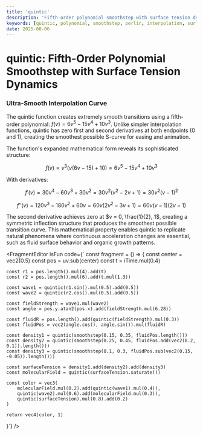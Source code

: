 ```yaml
---
title: 'quintic'
description: 'Fifth-order polynomial smoothstep with surface tension dynamics'
keywords: [quintic, polynomial, smoothstep, perlin, interpolation, surface tension, fluid dynamics]
date: 2025-08-06
---
```



# quintic: Fifth-Order Polynomial Smoothstep with Surface Tension Dynamics

### Ultra-Smooth Interpolation Curve

The quintic function creates extremely smooth transitions using a fifth-order polynomial: $f(v) = 6v^5 - 15v^4 + 10v^3$. Unlike simpler interpolation functions, quintic has zero first and second derivatives at both endpoints (0 and 1), creating the smoothest possible S-curve for easing and animation.

The function's expanded mathematical form reveals its sophisticated structure:

$$f(v) = v^3(v(6v - 15) + 10) = 6v^5 - 15v^4 + 10v^3$$

With derivatives:

$$f'(v) = 30v^4 - 60v^3 + 30v^2 = 30v^2(v^2 - 2v + 1) = 30v^2(v-1)^2$$

$$f''(v) = 120v^3 - 180v^2 + 60v = 60v(2v^2 - 3v + 1) = 60v(v-1)(2v-1)$$

The second derivative achieves zero at $v = 0, \frac{1}{2}, 1$, creating a symmetric inflection structure that produces the smoothest possible transition curve. This mathematical property enables quintic to replicate natural phenomena where continuous acceleration changes are essential, such as fluid surface behavior and organic growth patterns.

<FragmentEditor
        isFun
        code={`
const fragment = () => {
	const center = vec2(0.5)
	const pos = uv.sub(center)
	const t = iTime.mul(0.4)
	
	const r1 = pos.length().mul(4).add(t)
	const r2 = pos.length().mul(6).add(t.mul(1.3))
	
	const wave1 = quintic(r1.sin().mul(0.5).add(0.5))
	const wave2 = quintic(r2.cos().mul(0.5).add(0.5))
	
	const fieldStrength = wave1.mul(wave2)
	const angle = pos.y.atan2(pos.x).add(fieldStrength.mul(6.28))
	
	const fluidR = pos.length().add(quintic(fieldStrength).mul(0.3))
	const fluidPos = vec2(angle.cos(), angle.sin()).mul(fluidR)
	
	const density1 = quintic(smoothstep(0.15, 0.35, fluidPos.length()))
	const density2 = quintic(smoothstep(0.25, 0.45, fluidPos.add(vec2(0.2, 0.1)).length()))
	const density3 = quintic(smoothstep(0.1, 0.3, fluidPos.sub(vec2(0.15, -0.05)).length()))
	
	const surfaceTension = density1.add(density2).add(density3)
	const molecularField = quintic(surfaceTension.saturate())
	
	const color = vec3(
		molecularField.mul(0.2).add(quintic(wave1).mul(0.4)),
		quintic(wave2).mul(0.6).add(molecularField.mul(0.3)),
		quintic(surfaceTension).mul(0.8).add(0.2)
	)
	
	return vec4(color, 1)
}`}
/>
